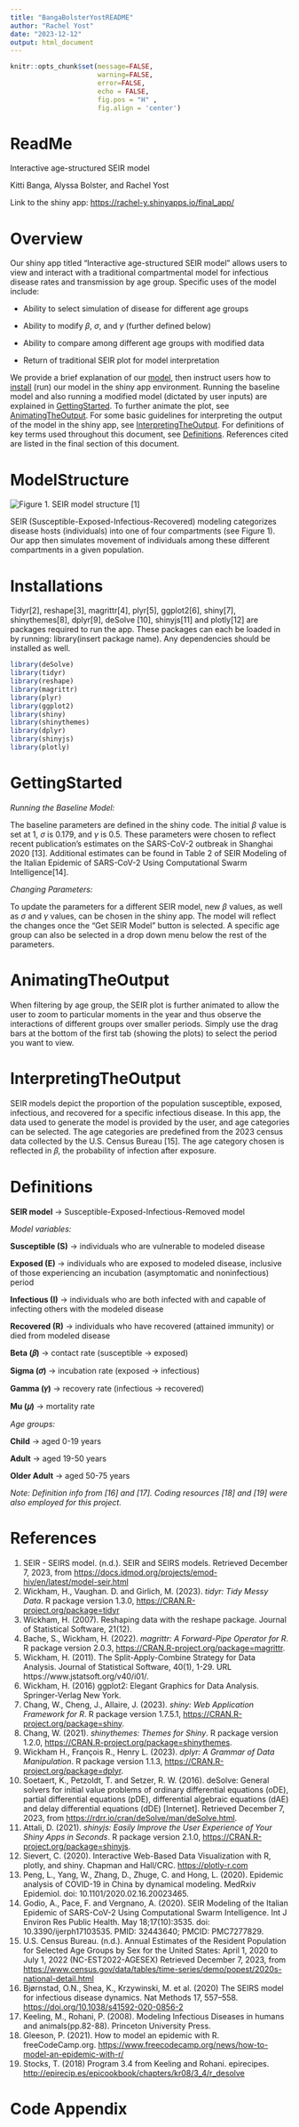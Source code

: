 ```yaml
---
title: "BangaBolsterYostREADME"
author: "Rachel Yost"
date: "2023-12-12"
output: html_document
---
```

```r
knitr::opts_chunk$set(message=FALSE,
                      warning=FALSE,
                      error=FALSE,
                      echo = FALSE,
                      fig.pos = "H" ,
                      fig.align = 'center')
```
# ReadMe {#sec-intro}

Interactive age-structured SEIR model

Kitti Banga, Alyssa Bolster, and Rachel Yost

Link to the shiny app: <https://rachel-y.shinyapps.io/final_app/>

# Overview {#sec-overview}

Our shiny app titled “Interactive age-structured SEIR model” allows users to view and interact with a traditional compartmental model for infectious disease rates and transmission by age group. Specific uses of the model include:

- Ability to select simulation of disease for different age groups

- Ability to modify $\beta$, $\sigma$, and $\gamma$ (further defined below)

- Ability to compare among different age groups with modified data

- Return of traditional SEIR plot for model interpretation

We provide a brief explanation of our [model](sec-structure), then instruct users how to [install](sec-installations) (run) our model in the shiny app environment. Running the baseline model and also running a modified model (dictated by user inputs) are explained in [GettingStarted](sec-gettingstarted). To further animate the plot, see [AnimatingTheOutput](sec-animating). For some basic guidelines for interpreting the output of the model in the shiny app, see [InterpretingTheOutput](sec-interpreting). For definitions of key terms used throughout this document, see [Definitions](sec-definitions). References cited are listed in the final section of this document.

# ModelStructure {#sec-structure}

![Figure 1. SEIR model structure](SEIRmodel.png) [1]

SEIR (Susceptible-Exposed-Infectious-Recovered) modeling categorizes disease hosts (individuals) into one of four compartments (see Figure 1). Our app then simulates movement of individuals among these different compartments in a given population.

# Installations {#sec-installations}

Tidyr[2], reshape[3], magrittr[4], plyr[5], ggplot2[6], shiny[7], shinythemes[8], dplyr[9], deSolve [10], shinyjs[11] and plotly[12] are packages required to run the app. These packages can each be loaded in by running: library(insert package name). Any dependencies should be installed as well.
```r
library(deSolve)
library(tidyr)
library(reshape)
library(magrittr)
library(plyr)
library(ggplot2)
library(shiny)
library(shinythemes)
library(dplyr)
library(shinyjs)
library(plotly)
```
# GettingStarted {#sec-gettingstarted}

*Running the Baseline Model:*

The baseline parameters are defined in the shiny code. The initial $\beta$ value is set at 1, $\sigma$ is 0.179, and $\gamma$ is 0.5. These parameters were chosen to reflect recent publication’s estimates on the SARS-CoV-2 outbreak in Shanghai 2020 [13]. Additional estimates can be found in Table 2 of SEIR Modeling of the Italian Epidemic of SARS-CoV-2 Using Computational Swarm Intelligence[14].

*Changing Parameters:*

To update the parameters for a different SEIR model, new $\beta$ values, as well as $\sigma$ and $\gamma$ values, can be chosen in the shiny app. The model will reflect the changes once the “Get SEIR Model” button is selected. A specific age group can also be selected in a drop down menu below the rest of the parameters.

# AnimatingTheOutput {#sec-animating}

When filtering by age group, the SEIR plot is further animated to allow the user to zoom to particular moments in the year and thus observe the interactions of different groups over smaller periods. Simply use the drag bars at the bottom of the first tab (showing the plots) to select the period you want to view.

# InterpretingTheOutput {#sec-interpreting}

SEIR models depict the proportion of the population susceptible, exposed, infectious, and recovered for a specific infectious disease. In this app, the data used to generate the model is provided by the user, and age categories can be selected. The age categories are predefined from the 2023 census data collected by the U.S. Census Bureau [15]. The age category chosen is reflected in 𝛽, the probability of infection after exposure.

# Definitions {#sec-definitions}

**SEIR model** → Susceptible-Exposed-Infectious-Removed model

*Model variables:* 

  **Susceptible (S)** → individuals who are vulnerable to modeled disease
  
  **Exposed (E)** → individuals who are exposed to modeled disease, inclusive of those experiencing an incubation (asymptomatic and noninfectious) period
  
  **Infectious (I)** → individuals who are both infected with and capable of infecting others with the modeled disease
  
  **Recovered (R)** → individuals who have recovered (attained immunity) or died from modeled disease
  
  **Beta (𝛽)** → contact rate (susceptible → exposed)
  
  **Sigma (𝜎)** → incubation rate (exposed → infectious)
  
  **Gamma (𝛾)** → recovery rate (infectious → recovered)
  
  **Mu (𝜇)** → mortality rate
  
*Age groups:*

  **Child** → aged 0-19 years
  
  **Adult** → aged 19-50 years
  
  **Older Adult** → aged 50-75 years
  
*Note: Definition info from [16] and [17]. Coding resources [18] and [19] were also employed for this project.*

# References

1. SEIR - SEIRS model. (n.d.). SEIR and SEIRS models. Retrieved December 7, 2023, from <https://docs.idmod.org/projects/emod-hiv/en/latest/model-seir.html>
2. Wickham, H., Vaughan. D. and Girlich, M. (2023). _tidyr: Tidy Messy Data_. R package version 1.3.0, <https://CRAN.R-project.org/package=tidyr>
3. Wickham, H. (2007). Reshaping data with the reshape package. Journal of Statistical Software, 21(12).
4. Bache, S., Wickham, H. (2022). _magrittr: A Forward-Pipe Operator for R_. R package version 2.0.3, <https://CRAN.R-project.org/package=magrittr>.
5. Wickham, H. (2011). The Split-Apply-Combine Strategy for Data Analysis. Journal of Statistical Software, 40(1), 1-29. URL https://www.jstatsoft.org/v40/i01/.
6. Wickham, H. (2016) ggplot2: Elegant Graphics for Data Analysis. Springer-Verlag New York.
7. Chang, W., Cheng, J., Allaire, J. (2023). _shiny: Web Application Framework for R_. R package version 1.7.5.1, <https://CRAN.R-project.org/package=shiny>.
8. Chang, W. (2021). _shinythemes: Themes for Shiny_. R package version 1.2.0, <https://CRAN.R-project.org/package=shinythemes>.
9. Wickham H., François R., Henry L. (2023). _dplyr: A Grammar of Data
  Manipulation_. R package version 1.1.3, <https://CRAN.R-project.org/package=dplyr>.
10. Soetaert, K., Petzoldt, T. and Setzer, R. W. (2016). deSolve: General solvers for initial value problems of ordinary differential equations (oDE), partial differential equations (pDE), differential algebraic equations (dAE) and delay differential equations (dDE) [Internet]. Retrieved December 7, 2023, from <https://rdrr.io/cran/deSolve/man/deSolve.html>.
11. Attali, D. (2021). _shinyjs: Easily Improve the User Experience of Your Shiny Apps in Seconds_. R package version 2.1.0, <https://CRAN.R-project.org/package=shinyjs>.
12. Sievert, C. (2020). Interactive Web-Based Data Visualization with R, plotly, and shiny. Chapman and Hall/CRC. <https://plotly-r.com>
13. Peng, L., Yang, W., Zhang, D., Zhuge, C. and Hong, L. (2020). Epidemic analysis of COVID-19 in China by dynamical modeling. MedRxiv Epidemiol. doi: 10.1101/2020.02.16.20023465.
14. Godio, A., Pace, F. and Vergnano, A. (2020). SEIR Modeling of the Italian Epidemic of SARS-CoV-2 Using Computational Swarm Intelligence. Int J Environ Res Public Health. May 18;17(10):3535. doi: 10.3390/ijerph17103535. PMID: 32443640; PMCID: PMC7277829.
15. U.S. Census Bureau. (n.d.). Annual Estimates of the Resident Population for Selected Age Groups by Sex for the United States: April 1, 2020 to July 1, 2022 (NC-EST2022-AGESEX) Retrieved December 7, 2023, from <https://www.census.gov/data/tables/time-series/demo/popest/2020s-national-detail.html>
16. Bjørnstad, O.N., Shea, K., Krzywinski, M. et al. (2020) The SEIRS model for infectious disease dynamics. Nat Methods 17, 557–558. <https://doi.org/10.1038/s41592-020-0856-2>
17. Keeling, M., Rohani, P. (2008). Modeling Infectious Diseases in humans and animals(pp.82-88). Princeton University Press.
18. Gleeson, P. (2021). How to model an epidemic with R. freeCodeCamp.org. <https://www.freecodecamp.org/news/how-to-model-an-epidemic-with-r/>
19. Stocks, T. (2018) Program 3.4 from Keeling and Rohani. epirecipes. <http://epirecip.es/epicookbook/chapters/kr08/3_4/r_desolve>

\newpage

# Code Appendix

```r
```